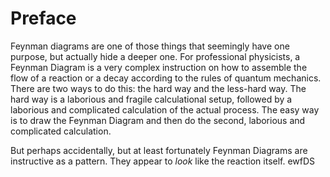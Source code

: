 # Preface {.unnumbered}

Feynman diagrams are one of those things that seemingly have one purpose, but actually hide a deeper one. For professional physicists, a Feynman Diagram is a very complex instruction on how to assemble the flow of a reaction or a decay according to the rules of quantum mechanics. There are two ways to do this: the hard way and the less-hard way. The hard way is a laborious and fragile calculational setup, followed by a laborious and complicated calculation of the actual process. The easy way is to draw the Feynman Diagram and then do the second, laborious and complicated calculation.

But perhaps accidentally, but at least fortunately Feynman Diagrams are instructive as a pattern. They appear to *look* like the reaction itself. ewfDS

